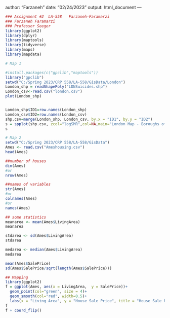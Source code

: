 author: "Farzaneh"
date: "02/24/2023"
output: html_document
---



```r
### Assignment #2  LA-558   Farzaneh-Faramarzi
### Farzaneh Faramarzi
### Professor Seeger
library(ggplot2)
library(dplyr)
library(maptools)
library(tidyverse)
library(maps)
library(mapdata)
```


```r
# Map 1

#install.packages(c("gpclib","maptools"))
library("gpclib")
setwd("C:/Spring 2023/CRP 558/LA-558/GisData/London")
London_shp = readShapePoly("LDNSuicides.shp")
London_csv<-read.csv("london.csv")
plot(London_shp)


London_shp$ID1=row.names(London_shp)
London_csv$ID2=row.names(London_csv)
shp.csv=merge(London_shp, London_csv, by.x = "ID1", by.y = "ID2")
s = spplot(shp.csv, zcol="logSMR",col=NA,main="London Map - Boroughs of the London")
s
```

```r
# Map 2
setwd("C:/Spring 2023/CRP 558/LA-558/GisData")
Ames <- read.csv("Ameshousing.csv")
head(Ames)

##number of houses
dim(Ames)
#or
nrow(Ames)

##names of variables
str(Ames) 
#or 
colnames(Ames)
#or
names(Ames)

## some statistics
meanarea <- mean(Ames$LivingArea)
meanarea

stdarea <- sd(Ames$LivingArea)
stdarea

medarea <- median(Ames$LivingArea)
medarea

mean(Ames$SalePrice)
sd(Ames$SalePrice/sqrt(length(Ames$SalePrice)))

## Mapping
library(ggplot2)
f = ggplot(Ames, aes(x = LivingArea,  y = SalePrice))+
  geom_point(col="green", size = 4)+
  geom_smooth(col="red", width=0.5)+
  labs(x = "Living Area", y = "House Sale Price", title = "House Sale Price vs Living Area" )
f
f + coord_flip()
```
